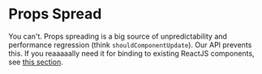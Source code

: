 # Props Spread

You can't. Props spreading is a big source of unpredictability and performance
regression (think `shouldComponentUpdate`). Our API prevents this. If you
reaaaaally need it for binding to existing ReactJS components, see [this
section](clone-element.md).

